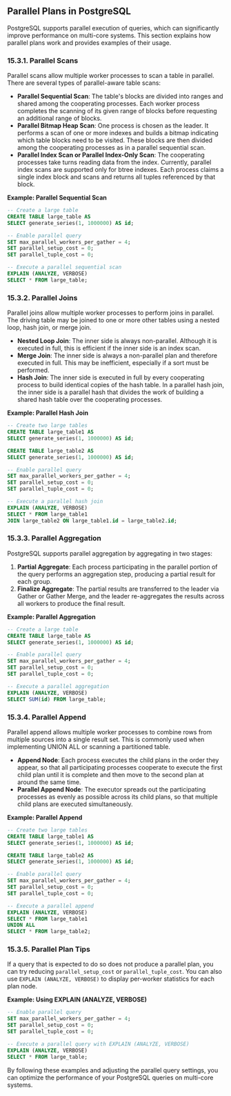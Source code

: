 ## Parallel Plans in PostgreSQL

PostgreSQL supports parallel execution of queries, which can significantly improve performance on multi-core systems. This section explains how parallel plans work and provides examples of their usage.

### 15.3.1. Parallel Scans

Parallel scans allow multiple worker processes to scan a table in parallel. There are several types of parallel-aware table scans:

- **Parallel Sequential Scan**: The table's blocks are divided into ranges and shared among the cooperating processes. Each worker process completes the scanning of its given range of blocks before requesting an additional range of blocks.
- **Parallel Bitmap Heap Scan**: One process is chosen as the leader. It performs a scan of one or more indexes and builds a bitmap indicating which table blocks need to be visited. These blocks are then divided among the cooperating processes as in a parallel sequential scan.
- **Parallel Index Scan or Parallel Index-Only Scan**: The cooperating processes take turns reading data from the index. Currently, parallel index scans are supported only for btree indexes. Each process claims a single index block and scans and returns all tuples referenced by that block.

**Example: Parallel Sequential Scan**

```sql
-- Create a large table
CREATE TABLE large_table AS
SELECT generate_series(1, 1000000) AS id;

-- Enable parallel query
SET max_parallel_workers_per_gather = 4;
SET parallel_setup_cost = 0;
SET parallel_tuple_cost = 0;

-- Execute a parallel sequential scan
EXPLAIN (ANALYZE, VERBOSE)
SELECT * FROM large_table;
```

### 15.3.2. Parallel Joins

Parallel joins allow multiple worker processes to perform joins in parallel. The driving table may be joined to one or more other tables using a nested loop, hash join, or merge join.

- **Nested Loop Join**: The inner side is always non-parallel. Although it is executed in full, this is efficient if the inner side is an index scan.
- **Merge Join**: The inner side is always a non-parallel plan and therefore executed in full. This may be inefficient, especially if a sort must be performed.
- **Hash Join**: The inner side is executed in full by every cooperating process to build identical copies of the hash table. In a parallel hash join, the inner side is a parallel hash that divides the work of building a shared hash table over the cooperating processes.

**Example: Parallel Hash Join**

```sql
-- Create two large tables
CREATE TABLE large_table1 AS
SELECT generate_series(1, 1000000) AS id;

CREATE TABLE large_table2 AS
SELECT generate_series(1, 1000000) AS id;

-- Enable parallel query
SET max_parallel_workers_per_gather = 4;
SET parallel_setup_cost = 0;
SET parallel_tuple_cost = 0;

-- Execute a parallel hash join
EXPLAIN (ANALYZE, VERBOSE)
SELECT * FROM large_table1
JOIN large_table2 ON large_table1.id = large_table2.id;
```

### 15.3.3. Parallel Aggregation

PostgreSQL supports parallel aggregation by aggregating in two stages:

1. **Partial Aggregate**: Each process participating in the parallel portion of the query performs an aggregation step, producing a partial result for each group.
2. **Finalize Aggregate**: The partial results are transferred to the leader via Gather or Gather Merge, and the leader re-aggregates the results across all workers to produce the final result.

**Example: Parallel Aggregation**

```sql
-- Create a large table
CREATE TABLE large_table AS
SELECT generate_series(1, 1000000) AS id;

-- Enable parallel query
SET max_parallel_workers_per_gather = 4;
SET parallel_setup_cost = 0;
SET parallel_tuple_cost = 0;

-- Execute a parallel aggregation
EXPLAIN (ANALYZE, VERBOSE)
SELECT SUM(id) FROM large_table;
```

### 15.3.4. Parallel Append

Parallel append allows multiple worker processes to combine rows from multiple sources into a single result set. This is commonly used when implementing UNION ALL or scanning a partitioned table.

- **Append Node**: Each process executes the child plans in the order they appear, so that all participating processes cooperate to execute the first child plan until it is complete and then move to the second plan at around the same time.
- **Parallel Append Node**: The executor spreads out the participating processes as evenly as possible across its child plans, so that multiple child plans are executed simultaneously.

**Example: Parallel Append**

```sql
-- Create two large tables
CREATE TABLE large_table1 AS
SELECT generate_series(1, 1000000) AS id;

CREATE TABLE large_table2 AS
SELECT generate_series(1, 1000000) AS id;

-- Enable parallel query
SET max_parallel_workers_per_gather = 4;
SET parallel_setup_cost = 0;
SET parallel_tuple_cost = 0;

-- Execute a parallel append
EXPLAIN (ANALYZE, VERBOSE)
SELECT * FROM large_table1
UNION ALL
SELECT * FROM large_table2;
```

### 15.3.5. Parallel Plan Tips

If a query that is expected to do so does not produce a parallel plan, you can try reducing `parallel_setup_cost` or `parallel_tuple_cost`. You can also use `EXPLAIN (ANALYZE, VERBOSE)` to display per-worker statistics for each plan node.

**Example: Using EXPLAIN (ANALYZE, VERBOSE)**

```sql
-- Enable parallel query
SET max_parallel_workers_per_gather = 4;
SET parallel_setup_cost = 0;
SET parallel_tuple_cost = 0;

-- Execute a parallel query with EXPLAIN (ANALYZE, VERBOSE)
EXPLAIN (ANALYZE, VERBOSE)
SELECT * FROM large_table;
```

By following these examples and adjusting the parallel query settings, you can optimize the performance of your PostgreSQL queries on multi-core systems.
